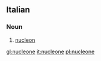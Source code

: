 ==Italian==

===Noun===
{{wikipedia|lang=it}}
{{it-noun|m}}

# {{lb|it|physics}} [[nucleon]]

[[gl:nucleone]]
[[it:nucleone]]
[[pl:nucleone]]